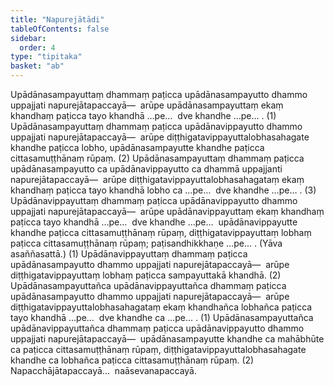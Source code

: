```yaml
---
title: "Napurejātādi"
tableOfContents: false
sidebar:
  order: 4
type: "tipitaka"
basket: "ab"
---
```



<DynamicBreadcrumb />

<Division number="53">

<Paragraph number="3658">
Upādānasampayuttaṃ dhammaṃ paṭicca upādānasampayutto dhammo uppajjati napurejātapaccayā—  arūpe upādānasampayuttaṃ ekaṃ khandhaṃ paṭicca tayo khandhā …pe…  dve khandhe …pe… . (1)
</Paragraph>

<Paragraph number="3659">
Upādānasampayuttaṃ dhammaṃ paṭicca upādānavippayutto dhammo uppajjati napurejātapaccayā—  arūpe diṭṭhigatavippayuttalobhasahagate khandhe paṭicca lobho, upādānasampayutte khandhe paṭicca cittasamuṭṭhānaṃ rūpaṃ. (2)
</Paragraph>

<Paragraph number="3660">
Upādānasampayuttaṃ dhammaṃ paṭicca upādānasampayutto ca upādānavippayutto ca dhammā uppajjanti napurejātapaccayā—  arūpe diṭṭhigatavippayuttalobhasahagataṃ ekaṃ khandhaṃ paṭicca tayo khandhā lobho ca …pe…  dve khandhe …pe… . (3)
</Paragraph>

</Division>
<Division number="54">

<Paragraph number="3661">
Upādānavippayuttaṃ dhammaṃ paṭicca upādānavippayutto dhammo uppajjati napurejātapaccayā—  arūpe upādānavippayuttaṃ ekaṃ khandhaṃ paṭicca tayo khandhā …pe…  dve khandhe …pe…  upādānavippayutte khandhe paṭicca cittasamuṭṭhānaṃ rūpaṃ, diṭṭhigatavippayuttaṃ lobhaṃ paṭicca cittasamuṭṭhānaṃ rūpaṃ; paṭisandhikkhaṇe …pe… . (Yāva asaññasattā.) (1)
</Paragraph>

<Paragraph number="3662">
Upādānavippayuttaṃ dhammaṃ paṭicca upādānasampayutto dhammo uppajjati napurejātapaccayā—  arūpe diṭṭhigatavippayuttaṃ lobhaṃ paṭicca sampayuttakā khandhā. (2)
</Paragraph>

<Paragraph number="3663">
Upādānasampayuttañca upādānavippayuttañca dhammaṃ paṭicca upādānasampayutto dhammo uppajjati napurejātapaccayā—  arūpe diṭṭhigatavippayuttalobhasahagataṃ ekaṃ khandhañca lobhañca paṭicca tayo khandhā …pe…  dve khandhe ca …pe… . (1)
</Paragraph>

<Paragraph number="3664">
Upādānasampayuttañca upādānavippayuttañca dhammaṃ paṭicca upādānavippayutto dhammo uppajjati napurejātapaccayā—  upādānasampayutte khandhe ca mahābhūte ca paṭicca cittasamuṭṭhānaṃ rūpaṃ, diṭṭhigatavippayuttalobhasahagate khandhe ca lobhañca paṭicca cittasamuṭṭhānaṃ rūpaṃ. (2)
</Paragraph>

<Paragraph number="3665">
Napacchājātapaccayā…  naāsevanapaccayā.
</Paragraph>
</Division>
